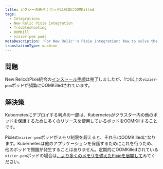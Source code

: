 ```yaml
---
title: ピクシーの統合：ポッドは頻繁にOOMKilled
tags:
  - Integrations
  - New Relic Pixie integration
  - Troubleshooting
  - OOMKill
  - vizier-pem pods
metaDescription: 'For New Relic''s Pixie integration: how to solve the problem of vizier-pem pods being OOMKilled.'
translationType: machine
---
```


## 問題

New RelicのPixie統合の[インストール手順](/docs/kubernetes-pixie/auto-telemetry-pixie/install-auto-telemetry-pixie)は完了しましたが、1つ以上の`vizier-pem`ポッドが頻繁にOOMKilledされています。

## 解決策

Kubernetesにデプロイする利点の一部は、Kubernetesがクラスター内の他のポッドを保護するために多くのリソースを使用しているポッドをOOMKillすることです。

Pixieの`vizier-pem`ポッドがメモリ制限を超えると、それらはOOMKilledになります。Kubernetesは他のアプリケーションを保護するためにこれを行うため、他のポッドで問題が発生することはありません。定期的にOOMKilledされている`vizier-pem`ポッドの場合は[、より多くのメモリを備えたPixieを展開して](/docs/kubernetes-pixie/auto-telemetry-pixie/advanced-configuration/manage-pixie-memory#set-memory-limit)みてください。